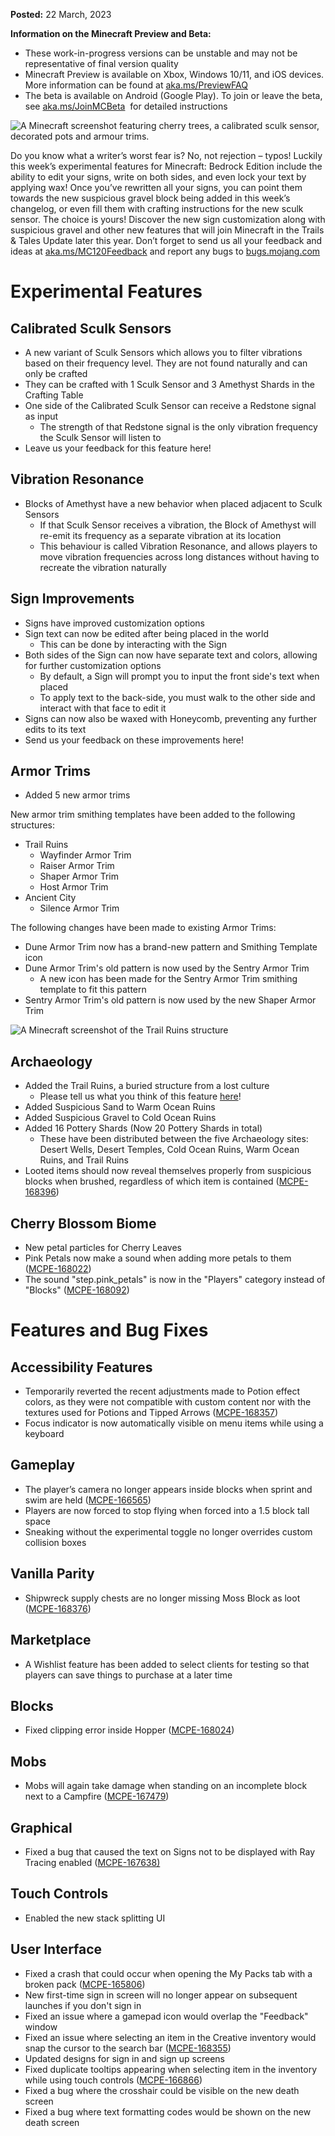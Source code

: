 **Posted:** 22 March, 2023

**Information on the Minecraft Preview and Beta:** 

-   These work-in-progress versions can be unstable and may not be representative of final version quality 
-   Minecraft Preview is available on Xbox, Windows 10/11, and iOS devices. More information can be found at [aka.ms/PreviewFAQ](http://aka.ms/PreviewFAQ)
-   The beta is available on Android (Google Play). To join or leave the beta, see [aka.ms/JoinMCBeta](https://aka.ms/JoinMCBeta)  for detailed instructions

![A Minecraft screenshot featuring cherry trees, a calibrated sculk sensor, decorated pots and armour trims.](https://feedback.minecraft.net/hc/article_attachments/14204520125197)

Do you know what a writer’s worst fear is? No, not rejection – typos! Luckily this week’s experimental features for Minecraft: Bedrock Edition include the ability to edit your signs, write on both sides, and even lock your text by applying wax! Once you’ve rewritten all your signs, you can point them towards the new suspicious gravel block being added in this week’s changelog, or even fill them with crafting instructions for the new sculk sensor. The choice is yours! Discover the new sign customization along with suspicious gravel and other new features that will join Minecraft in the Trails & Tales Update later this year. Don’t forget to send us all your feedback and ideas at [aka.ms/MC120Feedback](http://aka.ms/MC120Feedback) and report any bugs to [bugs.mojang.com](http://bugs.mojang.com/)

# **Experimental Features**

## **Calibrated Sculk Sensors**

-   A new variant of Sculk Sensors which allows you to filter vibrations based on their frequency level. They are not found naturally and can only be crafted
-   They can be crafted with 1 Sculk Sensor and 3 Amethyst Shards in the Crafting Table
-   One side of the Calibrated Sculk Sensor can receive a Redstone signal as input
    -   The strength of that Redstone signal is the only vibration frequency the Sculk Sensor will listen to
-   Leave us your feedback for this feature here!

## **Vibration Resonance**

-   Blocks of Amethyst have a new behavior when placed adjacent to Sculk Sensors
    -   If that Sculk Sensor receives a vibration, the Block of Amethyst will re-emit its frequency as a separate vibration at its location
    -   This behaviour is called Vibration Resonance, and allows players to move vibration frequencies across long distances without having to recreate the vibration naturally

## **Sign Improvements**

-   Signs have improved customization options
-   Sign text can now be edited after being placed in the world
    -   This can be done by interacting with the Sign
-   Both sides of the Sign can now have separate text and colors, allowing for further customization options
    -   By default, a Sign will prompt you to input the front side's text when placed
    -   To apply text to the back-side, you must walk to the other side and interact with that face to edit it
-   Signs can now also be waxed with Honeycomb, preventing any further edits to its text
-   Send us your feedback on these improvements here!

## **Armor Trims**

-   Added 5 new armor trims

New armor trim smithing templates have been added to the following structures:

-   Trail Ruins
    -   Wayfinder Armor Trim
    -   Raiser Armor Trim
    -   Shaper Armor Trim
    -   Host Armor Trim
-   Ancient City
    -   Silence Armor Trim

The following changes have been made to existing Armor Trims:

-   Dune Armor Trim now has a brand-new pattern and Smithing Template icon
-   Dune Armor Trim's old pattern is now used by the Sentry Armor Trim
    -   A new icon has been made for the Sentry Armor Trim smithing template to fit this pattern
-   Sentry Armor Trim's old pattern is now used by the new Shaper Armor Trim

![A Minecraft screenshot of the Trail Ruins structure](https://feedback.minecraft.net/hc/article_attachments/14204520125965)

## **Archaeology**

-   Added the Trail Ruins, a buried structure from a lost culture
    -   Please tell us what you think of this feature [here](https://feedback.minecraft.net/hc/en-us/community/posts/14203420132109-Let-s-talk-about-Trail-Ruins-)!
-   Added Suspicious Sand to Warm Ocean Ruins
-   Added Suspicious Gravel to Cold Ocean Ruins
-   Added 16 Pottery Shards (Now 20 Pottery Shards in total)
    -   These have been distributed between the five Archaeology sites: Desert Wells, Desert Temples, Cold Ocean Ruins, Warm Ocean Ruins, and Trail Ruins
-   Looted items should now reveal themselves properly from suspicious blocks when brushed, regardless of which item is contained ([MCPE-168396](https://bugs.mojang.com/browse/MCPE-168396))

## **Cherry Blossom Biome**

-   New petal particles for Cherry Leaves
-   Pink Petals now make a sound when adding more petals to them ([MCPE-168022](https://bugs.mojang.com/browse/MCPE-168022))
-   The sound "step.pink\_petals" is now in the "Players" category instead of "Blocks" ([MCPE-168092](https://bugs.mojang.com/browse/MCPE-168092))

# **Features and Bug Fixes**

## **Accessibility Features**

-   Temporarily reverted the recent adjustments made to Potion effect colors, as they were not compatible with custom content nor with the textures used for Potions and Tipped Arrows ([MCPE-168357](https://bugs.mojang.com/browse/MCPE-168357))
-   Focus indicator is now automatically visible on menu items while using a keyboard

## **Gameplay**

-   The player’s camera no longer appears inside blocks when sprint and swim are held ([MCPE-166565](https://bugs.mojang.com/browse/MCPE-166565))
-   Players are now forced to stop flying when forced into a 1.5 block tall space
-   Sneaking without the experimental toggle no longer overrides custom collision boxes

## **Vanilla Parity**

-   Shipwreck supply chests are no longer missing Moss Block as loot ([MCPE-168376](https://bugs.mojang.com/browse/MCPE-168376))

## **Marketplace**

-   A Wishlist feature has been added to select clients for testing so that players can save things to purchase at a later time

## **Blocks**

-   Fixed clipping error inside Hopper ([MCPE-168024](https://bugs.mojang.com/browse/MCPE-168024))

## **Mobs**

-   Mobs will again take damage when standing on an incomplete block next to a Campfire ([MCPE-167479](https://bugs.mojang.com/browse/MCPE-167479))

## **Graphical**

-   Fixed a bug that caused the text on Signs not to be displayed with Ray Tracing enabled ([MCPE-167638)](https://bugs.mojang.com/browse/MCPE-167638)

## **Touch Controls**

-   Enabled the new stack splitting UI

## **User Interface**

-   Fixed a crash that could occur when opening the My Packs tab with a broken pack ([MCPE-165806](https://bugs.mojang.com/browse/MCPE-165806))
-   New first-time sign in screen will no longer appear on subsequent launches if you don't sign in
-   Fixed an issue where a gamepad icon would overlap the "Feedback" window
-   Fixed an issue where selecting an item in the Creative inventory would snap the cursor to the search bar ([MCPE-168355](https://bugs.mojang.com/browse/MCPE-168355))
-   Updated designs for sign in and sign up screens
-   Fixed duplicate tooltips appearing when selecting item in the inventory while using touch controls ([MCPE-166866](https://bugs.mojang.com/browse/MCPE-166866))
-   Fixed a bug where the crosshair could be visible on the new death screen
-   Fixed a bug where text formatting codes would be shown on the new death screen

